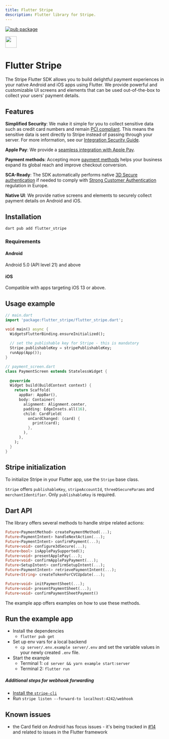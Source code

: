 ```yaml
---
title: Flutter Stripe
description: Flutter library for Stripe.
---
```


[![pub package](https://img.shields.io/pub/v/flutter_stripe.svg)](https://pub.dev/packages/flutter_stripe)

<img src="https://user-images.githubusercontent.com/19904063/116995247-20519e80-acda-11eb-8e1b-7d0efbd193ad.png" height="36" />


# Flutter Stripe

The Stripe Flutter SDK allows you to build delightful payment experiences in your native Android and iOS apps using Flutter. We provide powerful and customizable UI screens and elements that can be used out-of-the-box to collect your users' payment details.

## Features

**Simplified Security**: We make it simple for you to collect sensitive data such as credit card numbers and remain [PCI compliant](https://stripe.com/docs/security#pci-dss-guidelines). This means the sensitive data is sent directly to Stripe instead of passing through your server. For more information, see our [Integration Security Guide](https://stripe.com/docs/security).

**Apple Pay**: We provide a [seamless integration with Apple Pay](https://stripe.com/docs/apple-pay).

**Payment methods**: Accepting more [payment methods](https://stripe.com/docs/payments/payment-methods/overview) helps your business expand its global reach and improve checkout conversion.

**SCA-Ready**: The SDK automatically performs native [3D Secure authentication](https://stripe.com/docs/payments/3d-secure) if needed to comply with [Strong Customer Authentication](https://stripe.com/docs/strong-customer-authentication) regulation in Europe.

**Native UI**: We provide native screens and elements to securely collect payment details on Android and iOS.

## Installation

```sh
dart pub add flutter_stripe
```

### Requirements

#### Android

Android 5.0 (API level 21) and above

#### iOS

Compatible with apps targeting iOS 13 or above.

## Usage example

```dart
// main.dart
import 'package:flutter_stripe/flutter_stripe.dart';

void main() async {
  WidgetsFlutterBinding.ensureInitialized();
  
  // set the publishable key for Stripe - this is mandatory
  Stripe.publishableKey = stripePublishableKey;
  runApp(App());
}

// payment_screen.dart
class PaymentScreen extends StatelessWidget {
  
  @override
  Widget build(BuildContext context) {
    return Scaffold(
      appBar: AppBar(),
      body: Container(
        alignment: Alignment.center,
        padding: EdgeInsets.all(16),
        child: CardField(
          onCardChanged: (card) {
            print(card);
          },
        ),
      ),
    );
  }
}
```

## Stripe initialization

To initialize Stripe in your Flutter app, use the `Stripe` base class.

`Stripe` offers `publishableKey`, `stripeAccountId`, `threeDSecureParams` and `merchantIdentifier`. Only `publishableKey` is required.

## Dart API
The library offers several methods to handle stripe related actions:
```dart
Future<PaymentMethod> createPaymentMethod(...);
Future<PaymentIntent> handleNextAction(...);
Future<PaymentIntent> confirmPayment(...);
Future<void> configure3dSecure(...);
Future<bool> isApplePaySupported();
Future<void> presentApplePay(...);
Future<void> confirmApplePayPayment(...);
Future<SetupIntent> confirmSetupIntent(...);
Future<PaymentIntent> retrievePaymentIntent(...);
Future<String> createTokenForCVCUpdate(...);

Future<void> initPaymentSheet(...);
Future<void> presentPaymentSheet(...);
Future<void> confirmPaymentSheetPayment()
```
The example app offers examples on how to use these methods.

## Run the example app

- Install the dependencies
    - `flutter pub get`
- Set up env vars for a local backend
    - `cp server/.env.example server/.env` and set the variable values in your newly created `.env` file.
- Start the example
    - Terminal 1: `cd server && yarn example start:server`
    - Terminal 2: `flutter run`

##### Additional steps for webhook forwarding

- [Install the `stripe-cli`](https://stripe.com/docs/stripe-cli)
- Run `stripe listen --forward-to localhost:4242/webhook`

## Known issues

- the Card field on Android has focus issues - it's being tracked in [#14](https://github.com/flutter-stripe/flutter_stripe/issues/14) and related to issues in the Flutter framework

